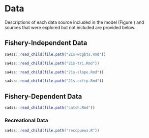 # Data

Descriptions of each data source included in the model (Figure \ref{fig:data-plot})
and sources that were explored but not included
are provided below.

## Fishery-Independent Data
```r
sa4ss::read_child(file.path("21s-wcgbts.Rmd"))
```

```r
sa4ss::read_child(file.path("21s-tri.Rmd"))
```

```r
sa4ss::read_child(file.path("21s-slope.Rmd"))
```

```r
sa4ss::read_child(file.path("21s-ccfrp.Rmd"))
```

## Fishery-Dependent Data

```r
sa4ss::read_child(file.path("catch.Rmd"))
```

### Recreational Data

```r
sa4ss::read_child(file.path("reccpuewa.R"))
```

